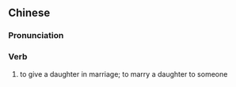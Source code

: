 ==Chinese==
{{zh-forms|type=12}}

===Pronunciation===
{{zh-pron
|m=聘gūniang
|cat=v
}}

===Verb===
{{zh-verb}}

# to give a daughter in marriage; to marry a daughter to someone